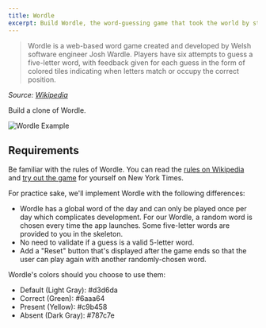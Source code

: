 ```yaml
---
title: Wordle
excerpt: Build Wordle, the word-guessing game that took the world by storm
---
```


> Wordle is a web-based word game created and developed by Welsh software engineer Josh Wardle. Players have six attempts to guess a five-letter word, with feedback given for each guess in the form of colored tiles indicating when letters match or occupy the correct position.

_Source: [Wikipedia](https://en.wikipedia.org/wiki/Wordle)_

Build a clone of Wordle.

![Wordle Example](/img/questions/wordle/wordle-example.png)

## Requirements

Be familiar with the rules of Wordle. You can read the [rules on Wikipedia](https://en.wikipedia.org/wiki/Wordle) and [try out the game](https://www.nytimes.com/games/wordle/index.html) for yourself on New York Times.

For practice sake, we'll implement Wordle with the following differences:

- Wordle has a global word of the day and can only be played once per day which complicates development. For our Wordle, a random word is chosen every time the app launches. Some five-letter words are provided to you in the skeleton.
- No need to validate if a guess is a valid 5-letter word.
- Add a "Reset" button that's displayed after the game ends so that the user can play again with another randomly-chosen word.

Wordle's colors should you choose to use them:

- Default (Light Gray): #d3d6da
- Correct (Green): #6aaa64
- Present (Yellow): #c9b458
- Absent (Dark Gray): #787c7e
